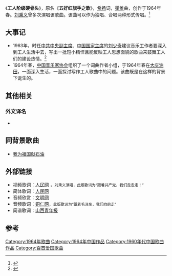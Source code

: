 《'''工人阶级硬骨头'''》，原名《'''五好红旗手之歌'''》，[[希扬|希扬]]词，[[瞿维|瞿维]]曲，创作于1964年春。[[刘秉义|刘秉义]]曾多次演唱该歌曲。该曲可以作为独唱、合唱两种形式传唱。<ref>{{Cite web|url=http://epaper.sxqnb.com.cn/shtml/sxqnb/20101207/30278.shtml|title=红色歌曲大家唱《工人阶级硬骨头》|publisher=山西青年报|date=2010-12-07|accessdate=2011-07-15|language=zh-hans}}{{dead link|date=2017年12月 |bot=InternetArchiveBot |fix-attempted=yes }}</ref>
== 大事记 ==
*1963年，时任[[中共中央副主席|中共中央副主席]]、[[中国国家主席|中国国家主席]]的[[刘少奇|刘少奇]]建议音乐工作者要深入到工人生活中去，写出一批短小精悍且能反映工人思想面貌的歌曲来鼓舞工人们的建设热情。<ref>{{Cite web|url=http://www.ycw.gov.cn/ycrb/html/Ycrb/20110318/Ycrb24813.Html|title=工人阶级硬骨头|publisher=永川日报|date=2011-03-18|accessdate=2011-07-15|language=zh-hans}}{{dead link|date=2017年12月 |bot=InternetArchiveBot |fix-attempted=yes }}</ref>
*1964年春，[[中国音乐家协会|中国音乐家协会]]组织了一个词曲作者小组，于1964年春在[[大庆油田|大庆油田]]，一面深入生活，一面探讨写作工人歌曲中的问题。该曲既是在这样的背景下诞生的。
== 其他相关 ==
=== 外文译名 ===
*{{lang-fr|Les ouvriers ont leur os dur comme le fer}}
== 同背景歌曲 ==
*[[我为祖国献石油|我为祖国献石油]]
== 外部链接 ==
*视频歌词：[http://tv.people.com.cn/GB/79889/9374041.html 人民网] {{Wayback|url=http://tv.people.com.cn/GB/79889/9374041.html |date=20160304093902 }}，<small>刘秉义演唱，此版歌词为“跟着共产党，我们走走走！”</small>
*简体歌词：[http://ent.people.com.cn/GB/8222/42058/14077952.html 人民网] {{Wayback|url=http://ent.people.com.cn/GB/8222/42058/14077952.html |date=20160304113954 }}
*音频欣赏：[http://archive.wenming.cn/zt/2009-06/03/content_16702838.htm 文明网] {{Wayback|url=http://archive.wenming.cn/zt/2009-06/03/content_16702838.htm |date=20201126045310 }}
*音频歌词：[http://www.tongren.gov.cn/index.php?m=content&c=index&a=show&catid=98&id=122 铜仁网]{{dead link|date=2017年12月 |bot=InternetArchiveBot |fix-attempted=yes }}，<small>此版歌词为“跟着毛泽东，我们向前走”</small>
*简谱歌词：[http://epaper.sxqnb.com.cn/shtml/sxqnb/20101207/30278.shtml 山西青年报]{{dead link|date=2017年12月 |bot=InternetArchiveBot |fix-attempted=yes }}
== 参考 ==
{{reflist}}

{{song-stub}}
{{中宣部推荐100首爱国歌曲}}
[[Category:1964年歌曲|Category:1964年歌曲]]
[[Category:1964年中国作品|Category:1964年中国作品]]
[[Category:1960年代中国歌曲作品|Category:1960年代中国歌曲作品]]
[[Category:百首爱国歌曲|Category:百首爱国歌曲]]